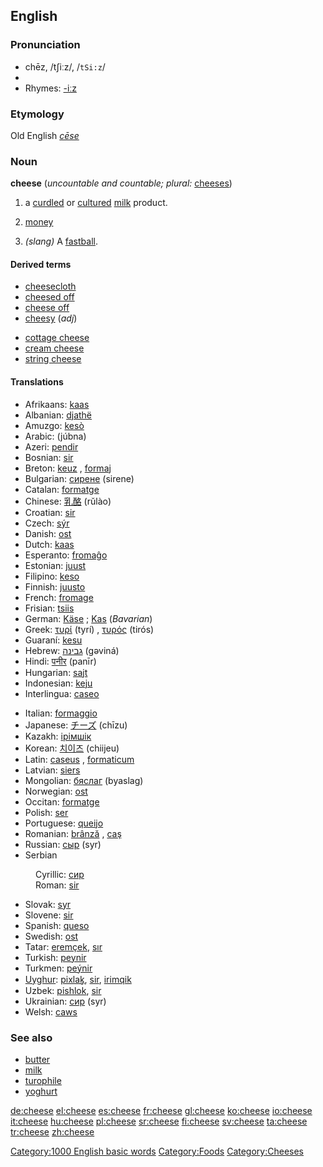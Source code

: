 ==English==

{{wikipedia}}
===Pronunciation===
*chēz, /tʃiːz/, /<tt>tSi:z</tt>/
*{{audio|en-us-cheese.ogg|Audio (US)}}
*Rhymes: [[Rhymes:English:-iːz|-iːz]]
===Etymology===
Old English ''[[cēse]]''
===Noun===
'''cheese''' (''uncountable and countable; plural:'' [[cheeses]])

# a [[curdle]]d or [[culture]]d [[milk]] product.
# {{slang}} [[money]]
#{{baseball}} ''(slang)'' A [[fastball]].

====Derived terms====
{{top}}
*[[cheesecloth]]
*[[cheesed off]]
*[[cheese off]]
*[[cheesy]] (''adj'')
{{mid}}
*[[cottage cheese]]
*[[cream cheese]]
*[[string cheese]]
{{bottom}}

====Translations====
{{top}}
*Afrikaans: [[kaas]]
*Albanian: [[djathë]] {{f}}
*Amuzgo: [[kesò]]
*Arabic: {{ARchar|[[جبنة]]}} (júbna) {{f}}
*Azeri: [[pendir]]
*Bosnian: [[sir#Bosnian|sir]] {{m}}
*Breton: [[keuz]] {{m}}, [[formaj]] {{m}}
*Bulgarian: [[сирене]] (sirene) {{m}}
*Catalan: [[formatge]] {{m}}
*Chinese: [[乳酪]] (rŭlào)
*Croatian: [[sir#Croatian|sir]] {{m}}
*Czech: [[sýr]] {{m}}
*Danish: [[ost]]
*Dutch: [[kaas]] {{m}}
*Esperanto: [[fromaĝo]]
*Estonian: [[juust]]
*Filipino: [[keso]]
*Finnish: [[juusto]]
*French: [[fromage]] {{m}}
*Frisian: [[tsiis]]
*German: [[Käse]] {{m}}; [[Kas]] {{m}} (''Bavarian'')
*Greek: [[τυρί]] (tyrí) {{n}}, [[τυρός]] (tirós) {{m}}
*Guaraní: [[kesu]]
*Hebrew: [[גבינה]] (gəviná) {{f}}
*Hindi: [[पनीर]] (panīr)
*Hungarian: [[sajt]]
*Indonesian: [[keju]]
*Interlingua: [[caseo]]
{{mid}}
*Italian: [[formaggio]] {{m}}
*Japanese: [[チーズ]] (chīzu)
*Kazakh: [[iрiмшiк]]
*Korean: [[치이즈]] (chiijeu)
*Latin: [[caseus]] {{m}}, [[formaticum]] {{n}}
*Latvian: [[siers]] {{m}}
*Mongolian: [[бяслаг]] (byaslag)
*Norwegian: [[ost]]
*Occitan: [[formatge]]
*Polish: [[ser#Polish|ser]] {{m}}
*Portuguese: [[queijo]] {{m}}
*Romanian: [[brânză]] {{f}}, [[caş]]
*Russian: [[сыр]] (syr) {{m}}
*Serbian
:Cyrillic: [[сир#Serbian|сир]] {{m}}
:Roman: [[sir#Serbian|sir]] {{m}}
*Slovak: [[syr]] {{m}}
*Slovene: [[sir#Slovene|sir]] {{m}}
*Spanish: [[queso]] {{m}}
*Swedish: [[ost]] {{c}}
*Tatar: [[eremçek]], [[sır]]
*Turkish: [[peynir]]
*Turkmen: [[peýnir]]
*[[Uyghur]]: [[pixlak̡]], [[sir]], [[irimqik]]
*Uzbek: [[pishlok]], [[sir]]
*Ukrainian: [[сир#Ukrainian|сир]] (syr) {{m}}
*Welsh: [[caws]] {{m}}
{{bottom}}

===See also===
*[[butter]]
*[[milk]]
*[[turophile]]
*[[yoghurt]]

[[Category:1000 English basic words]]
[[Category:Foods]]
[[Category:Cheeses]]

[[de:cheese]]
[[el:cheese]]
[[es:cheese]]
[[fr:cheese]]
[[gl:cheese]]
[[ko:cheese]]
[[io:cheese]]
[[it:cheese]]
[[hu:cheese]]
[[pl:cheese]]
[[sr:cheese]]
[[fi:cheese]]
[[sv:cheese]]
[[ta:cheese]]
[[tr:cheese]]
[[zh:cheese]]